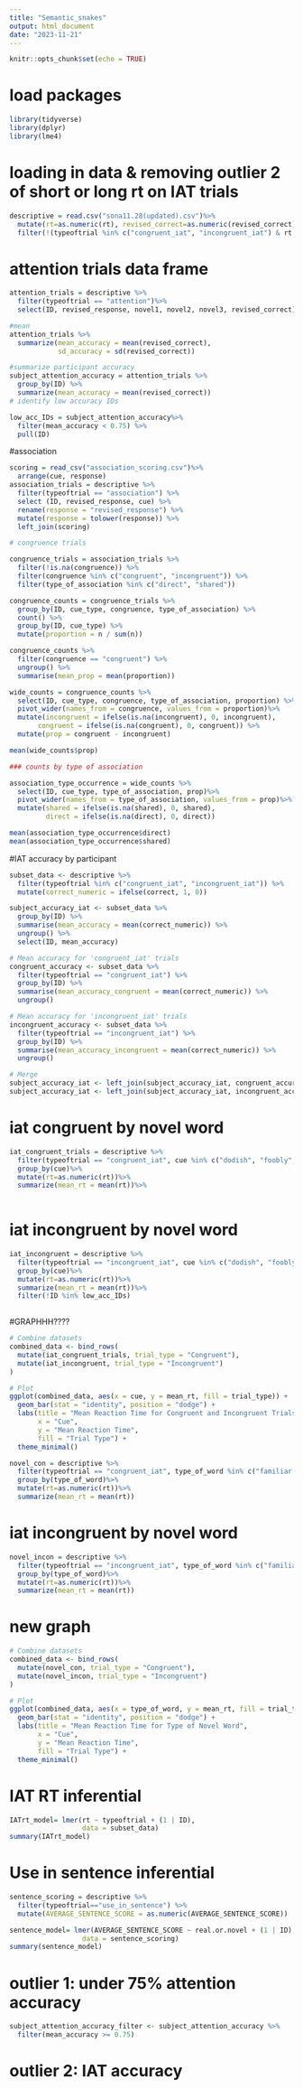```yaml
---
title: "Semantic_snakes"
output: html_document
date: "2023-11-21"
---
```


```r
knitr::opts_chunk$set(echo = TRUE)
```
# load packages
```r
library(tidyverse)
library(dplyr)
library(lme4)
```
# loading in data & removing outlier 2 of short or long rt on IAT trials
```r
descriptive = read.csv("sona11.28(updated).csv")%>%
  mutate(rt=as.numeric(rt), revised_correct=as.numeric(revised_correct)) %>%
  filter(!(typeoftrial %in% c("congruent_iat", "incongruent_iat") & rt < 200 | rt > 1500))
```
# attention trials data frame
```r
attention_trials = descriptive %>%
  filter(typeoftrial == "attention")%>%
  select(ID, revised_response, novel1, novel2, novel3, revised_correct)

#mean
attention_trials %>% 
  summarize(mean_accuracy = mean(revised_correct),
            sd_accuracy = sd(revised_correct))

#summarize participant accuracy
subject_attention_accuracy = attention_trials %>%
  group_by(ID) %>%
  summarize(mean_accuracy = mean(revised_correct))
# identify low accuracy IDs

low_acc_IDs = subject_attention_accuracy%>% 
  filter(mean_accuracy < 0.75) %>%
  pull(ID)
```
#association

```r
scoring = read_csv("association_scoring.csv")%>%
  arrange(cue, response)
association_trials = descriptive %>%
  filter(typeoftrial == "association") %>%
  select (ID, revised_response, cue) %>%
  rename(response = "revised_response") %>%
  mutate(response = tolower(response)) %>%
  left_join(scoring)

# congruence trials

congruence_trials = association_trials %>%
  filter(!is.na(congruence)) %>%
  filter(congruence %in% c("congruent", "incongruent")) %>%
  filter(type_of_association %in% c("direct", "shared"))

congruence_counts = congruence_trials %>%
  group_by(ID, cue_type, congruence, type_of_association) %>%
  count() %>%
  group_by(ID, cue_type) %>%
  mutate(proportion = n / sum(n))

congruence_counts %>%
  filter(congruence == "congruent") %>%
  ungroup() %>%
  summarise(mean_prop = mean(proportion))

wide_counts = congruence_counts %>%
  select(ID, cue_type, congruence, type_of_association, proportion) %>%
  pivot_wider(names_from = congruence, values_from = proportion)%>%
  mutate(incongruent = ifelse(is.na(incongruent), 0, incongruent),
       congruent = ifelse(is.na(congruent), 0, congruent)) %>%
  mutate(prop = congruent - incongruent)

mean(wide_counts$prop)

### counts by type of association 

association_type_occurrence = wide_counts %>%
  select(ID, cue_type, type_of_association, prop)%>%
  pivot_wider(names_from = type_of_association, values_from = prop)%>%
  mutate(shared = ifelse(is.na(shared), 0, shared),
         direct = ifelse(is.na(direct), 0, direct))

mean(association_type_occurrence$direct)
mean(association_type_occurrence$shared)

```

#IAT accuracy by participant
```r
subset_data <- descriptive %>%
  filter(typeoftrial %in% c("congruent_iat", "incongruent_iat")) %>%
  mutate(correct_numeric = ifelse(correct, 1, 0))

subject_accuracy_iat <- subset_data %>%
  group_by(ID) %>%
  summarise(mean_accuracy = mean(correct_numeric)) %>%
  ungroup() %>%
  select(ID, mean_accuracy)

# Mean accuracy for 'congruent_iat' trials
congruent_accuracy <- subset_data %>%
  filter(typeoftrial == "congruent_iat") %>%
  group_by(ID) %>%
  summarise(mean_accuracy_congruent = mean(correct_numeric)) %>%
  ungroup()

# Mean accuracy for 'incongruent_iat' trials
incongruent_accuracy <- subset_data %>%
  filter(typeoftrial == "incongruent_iat") %>%
  group_by(ID) %>%
  summarise(mean_accuracy_incongruent = mean(correct_numeric)) %>%
  ungroup()

# Merge 
subject_accuracy_iat <- left_join(subject_accuracy_iat, congruent_accuracy, by = "ID")
subject_accuracy_iat <- left_join(subject_accuracy_iat, incongruent_accuracy, by = "ID")
```


# iat congruent by novel word
```r
iat_congruent_trials = descriptive %>%
  filter(typeoftrial == "congruent_iat", cue %in% c("dodish", "foobly", "geck", "mipp"))%>%
  group_by(cue)%>%
  mutate(rt=as.numeric(rt))%>%
  summarize(mean_rt = mean(rt))%>%
  
```

# iat incongruent by novel word
```r
iat_incongruent = descriptive %>%
  filter(typeoftrial == "incongruent_iat", cue %in% c("dodish", "foobly", "geck", "mipp"))%>%
  group_by(cue)%>%
  mutate(rt=as.numeric(rt))%>%
  summarize(mean_rt = mean(rt))%>%
  filter(!ID %in% low_acc_IDs)
  
```
#GRAPHHH????
```r


# Combine datasets
combined_data <- bind_rows(
  mutate(iat_congruent_trials, trial_type = "Congruent"),
  mutate(iat_incongruent, trial_type = "Incongruent")
)

# Plot
ggplot(combined_data, aes(x = cue, y = mean_rt, fill = trial_type)) +
  geom_bar(stat = "identity", position = "dodge") +
  labs(title = "Mean Reaction Time for Congruent and Incongruent Trials by Familiar Novel Word",
       x = "Cue",
       y = "Mean Reaction Time",
       fill = "Trial Type") +
  theme_minimal()

```

```r
novel_con = descriptive %>%
  filter(typeoftrial == "congruent_iat", type_of_word %in% c("familiar novel", "unfamiliar novel"))%>%
  group_by(type_of_word)%>%
  mutate(rt=as.numeric(rt))%>%
  summarize(mean_rt = mean(rt))
```

# iat incongruent by novel word
```r
novel_incon = descriptive %>%
  filter(typeoftrial == "incongruent_iat", type_of_word %in% c("familiar novel", "unfamiliar novel"))%>%
  group_by(type_of_word)%>%
  mutate(rt=as.numeric(rt))%>%
  summarize(mean_rt = mean(rt))
```

# new graph 
```r

# Combine datasets
combined_data <- bind_rows(
  mutate(novel_con, trial_type = "Congruent"),
  mutate(novel_incon, trial_type = "Incongruent")
)

# Plot
ggplot(combined_data, aes(x = type_of_word, y = mean_rt, fill = trial_type)) +
  geom_bar(stat = "identity", position = "dodge") +
  labs(title = "Mean Reaction Time for Type of Novel Word",
       x = "Cue",
       y = "Mean Reaction Time",
       fill = "Trial Type") +
  theme_minimal()
```

# IAT RT inferential
```r
IATrt_model= lmer(rt ~ typeoftrial + (1 | ID),
                  data = subset_data)
summary(IATrt_model)
```

# Use in sentence inferential
```r
sentence_scoring = descriptive %>%
  filter(typeoftrial=="use_in_sentence") %>%
  mutate(AVERAGE_SENTENCE_SCORE = as.numeric(AVERAGE_SENTENCE_SCORE))

```

```r
sentence_model= lmer(AVERAGE_SENTENCE_SCORE ~ real.or.novel + (1 | ID),
                  data = sentence_scoring)
summary(sentence_model)
```

# outlier 1: under 75% attention accuracy
```r
subject_attention_accuracy_filter <- subject_attention_accuracy %>%
  filter(mean_accuracy >= 0.75)
```

# outlier 2: IAT accuracy
```r

```

